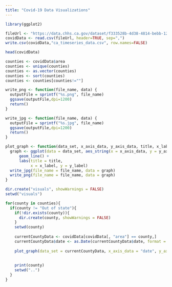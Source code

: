 ```yaml
---
title: "Covid-19 Data Visualizations"
---
```


```r
library(ggplot2)
```

```r
fileUrl <- "https://data.chhs.ca.gov/dataset/f333528b-4d38-4814-bebb-12db1f10f535/resource/046cdd2b-31e5-4d34-9ed3-b48cdbc4be7a/download/covid19cases_test.csv"
covidData <- read.csv(fileUrl, header=TRUE, sep=",")
write.csv(covidData,"ca_timeseries_data.csv", row.names=FALSE)
```

```r
head(covidData)
```

```r
counties <- covidData$area
counties <- unique(counties)
counties <- as.vector(counties)
counties <- sort(counties)
counties <- counties[counties!=""]
```

```r
write_png <- function(file_name, data) {
  outputFile = sprintf("%s.png", file_name)
  ggsave(outputFile,dpi=1200)
  return()
}

write_jpg <- function(file_name, data) {
  outputFile = sprintf("%s.jpg", file_name)
  ggsave(outputFile,dpi=1200)
  return()
}

plot_graph <- function(data_set, x_axis_data, y_axis_data, title, x_label, y_label, file_name) {
  graph <- ggplot(data = data_set, aes_string(x = x_axis_data, y = y_axis_data)) +
      geom_line() +
      labs(title = title,
           x = x_label, y = y_label)
  write_jpg(file_name = file_name, data = graph)
  write_png(file_name = file_name, data = graph)
}
```

```r
dir.create("visuals", showWarnings = FALSE)
setwd("visuals")

for(county in counties){
  if(county != "Out of state"){
    if(!dir.exists(county)){
      dir.create(county, showWarnings = FALSE)
    }
    setwd(county)
    
    currentCountyData <- covidData[covidData[, "area"] == county,] 
    currentCountyData$date <- as.Date(currentCountyData$date, format = "%Y-%m-%d")
    
    plot_graph(data_set = currentCountyData, x_axis_data = "date", y_axis_data = "cases", title = sprintf("Current Case Count of COVID-19 in %s County", county), x_label = "Month", y_label = "Current Case Count", file_name = "current_cases")
    
    
    print(county)
    setwd("..")
  }
}
```